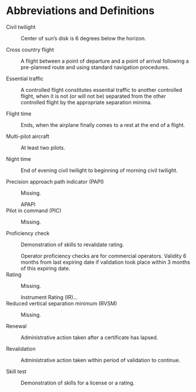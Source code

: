 # Abbreviations and Definitions {-} 

Civil twilight

:   Center of sun's disk is 6 degrees below the horizon.

Cross country flight

:   A flight between a point of departure and a point of arrival following a pre-planned route and using standard navigation procedures.

Essential traffic

:   A controlled flight constitutes essential traffic to another controlled flight, when it is not (or will not be) separated from the other controlled flight by the appropriate separation minima.

Flight time

:   Ends, when the airplane finally comes to a rest at the end of a flight.

Multi-pilot aircraft

:   At least two pilots.

Night time

: End of evening civil twilight to beginning of morning civil twilight.

Precision approach path indicator (PAPI)

:   Missing.
:   APAPI

Pilot in command (PIC)

:   Missing.

Proficiency check

:   Demonstration of skills to revalidate rating.
:   Operator proficiency checks are for commercial operators. Validity 6 months from last expiring date if validation took place within 3 months of this expiring date.

Rating

:   Missing.
:   Instrument Rating (IR)...

Reduced vertical separation minimum (RVSM)

:   Missing.

Renewal

:   Administrative action taken after a certificate has lapsed.

Revalidation

:   Administrative action taken within period of validation to continue.

Skill test

:   Demonstration of skills for a license or a rating.

